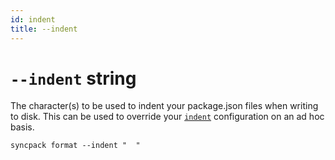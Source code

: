 ```yaml
---
id: indent
title: --indent
---
```



# `--indent` string

<Pills optional />

The character(s) to be used to indent your package.json files when writing to disk. This can be used
to override your [`indent`](../config/indent.mdx) configuration on an ad hoc basis.

```
syncpack format --indent "  "
```
